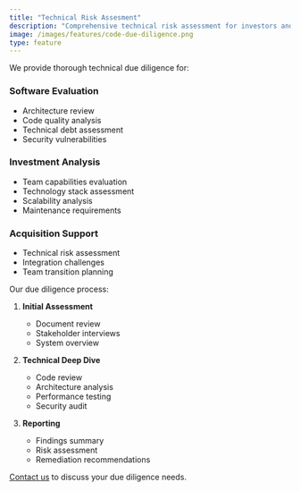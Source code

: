 ```yaml
---
title: "Technical Risk Assesment"
description: "Comprehensive technical risk assessment for investors and acquirers to evaluate technical risks."
image: /images/features/code-due-diligence.png
type: feature
---
```



We provide thorough technical due diligence for:

### Software Evaluation
- Architecture review
- Code quality analysis
- Technical debt assessment
- Security vulnerabilities

### Investment Analysis
- Team capabilities evaluation
- Technology stack assessment
- Scalability analysis
- Maintenance requirements

### Acquisition Support
- Technical risk assessment
- Integration challenges
- Team transition planning

Our due diligence process:
1. **Initial Assessment**
   - Document review
   - Stakeholder interviews
   - System overview

2. **Technical Deep Dive**
   - Code review
   - Architecture analysis
   - Performance testing
   - Security audit

3. **Reporting**
   - Findings summary
   - Risk assessment
   - Remediation recommendations

[Contact us](/contact) to discuss your due diligence needs.
